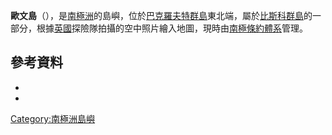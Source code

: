 {{Coord|66|25|S|67|4|W|source:GNIS|display=title}}

'''歐文島'''（{{lang-en|Irving Island}}），是[[南極洲|南極洲]]的島嶼，位於[[巴克羅夫特群島|巴克羅夫特群島]]東北端，屬於[[比斯科群島|比斯科群島]]的一部分，根據[[英國|英國]]探險隊拍攝的空中照片繪入地圖，現時由[[南極條約體系|南極條約體系]]管理。

==參考資料==
*{{cite gnis | type = antarid | id = 7360| name = Irving Island | accessdate = 2012-07-10}}
*{{usgs-gazetteer|id=7360}}

{{DEFAULTSORT:Irving Island}}
[[Category:南極洲島嶼|Category:南極洲島嶼]]


{{Biscoes-geo-stub}}